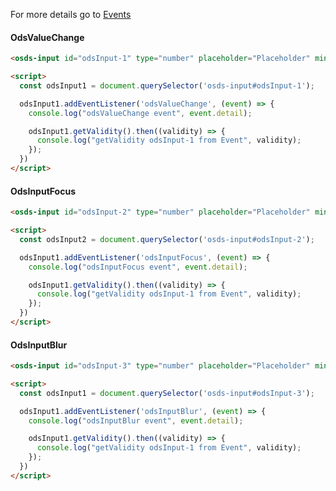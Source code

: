 For more details go to [Events](#events)

#### OdsValueChange

```html
<osds-input id="odsInput-1" type="number" placeholder="Placeholder" min="1" max="4" step="2" color="primary"></osds-input>

<script>
  const odsInput1 = document.querySelector('osds-input#odsInput-1');

  odsInput1.addEventListener('odsValueChange', (event) => {
    console.log("odsValueChange event", event.detail);

    odsInput1.getValidity().then((validity) => {
      console.log("getValidity odsInput-1 from Event", validity);
    });
  })
</script>

```

#### OdsInputFocus

```html
<osds-input id="odsInput-2" type="number" placeholder="Placeholder" min="1" max="4" step="2" color="primary"></osds-input>

<script>
  const odsInput2 = document.querySelector('osds-input#odsInput-2');

  odsInput1.addEventListener('odsInputFocus', (event) => {
    console.log("odsInputFocus event", event.detail);

    odsInput1.getValidity().then((validity) => {
      console.log("getValidity odsInput-1 from Event", validity);
    });
  })
</script>

```

#### OdsInputBlur

```html
<osds-input id="odsInput-3" type="number" placeholder="Placeholder" min="1" max="4" step="2" color="primary"></osds-input>

<script>
  const odsInput1 = document.querySelector('osds-input#odsInput-3');

  odsInput1.addEventListener('odsInputBlur', (event) => {
    console.log("odsInputBlur event", event.detail);

    odsInput1.getValidity().then((validity) => {
      console.log("getValidity odsInput-1 from Event", validity);
    });
  })
</script>

```
